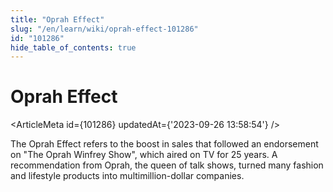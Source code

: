 ```yaml
---
title: "Oprah Effect"
slug: "/en/learn/wiki/oprah-effect-101286"
id: "101286"
hide_table_of_contents: true
---
```



# Oprah Effect

<ArticleMeta id={101286} updatedAt={'2023-09-26 13:58:54'} />
<div className='border-solid border-b border-t-0 my-4 border-[var(--ifm-color-gray-300)]' />

The Oprah Effect refers to the boost in sales that followed an endorsement on "The Oprah Winfrey Show", which aired on TV for 25 years. A recommendation from Oprah, the queen of talk shows, turned many fashion and lifestyle products into multimillion-dollar companies.
